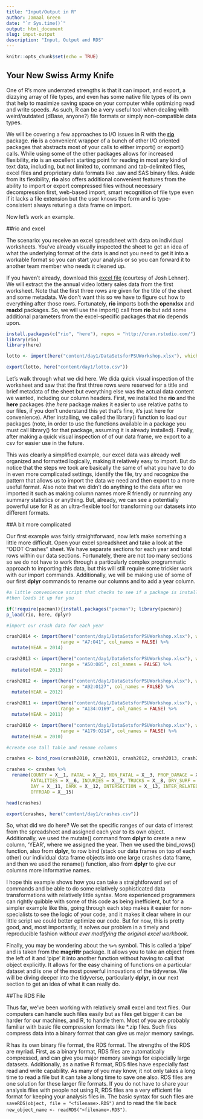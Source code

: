 ```yaml
---
title: "Input/Output in R"
author: Jamaal Green
date: "`r Sys.time()`"
output: html_document
slug: input-output
description: "Input, Output and RDS"
---
```


```r
knitr::opts_chunk$set(echo = TRUE)
```

## Your New Swiss Army Knife

One of R's more underrated strengths is that it can import, and export, a dizzying array of file types, and even has some native file types of its own that help to maximize saving space on your computer while optimizing read and write speeds. As such, R can be a very useful tool when dealing with weird/outdated (dBase, anyone?) file formats or simply non-compatible data types.

We will be covering a few approaches to I/O issues in R with the [**rio**](https://cran.r-project.org/web/packages/rio/vignettes/rio.html) package. **rio** is a convenient wrapper of a bunch of other I/O oriented packages that abstracts most of your calls to either import() or export() calls. While using some of the other packages allows for increased flexibility, **rio** is an excellent starting point for reading in most any kind of text data, including, but not limited to, command and tab-delimited files, excel files and proprietary data formats like .sav and SAS binary files. Aside from its flexibility, **rio** also offers additional convenient features from the ability to import or export compressed files without necessary decompression first, web-based import, smart recognition of file type even if it lacks a file extension but the user knows the form and is type-consistent always returing a data frame on import. 

Now let's work an example.

##rio and excel

The scenario: you receive an excel spreadsheet with data on individual worksheets. You've already visually inspected the sheet to get an idea of what the underlying format of the data is and not you need to get it into a workable format so you can start your analysis or so you can forward it to another team member who needs it cleaned up. 

If you haven't already, download this [excel file](DataSetsforPSUWorkshop.xlsx) (courtesy of Josh Lehner). We will extract the the annual video lottery sales data from the first worksheet. Note that the first three rows are given for the title of the sheet and some metadata. We don't want this so we have to figure out how to everything after those rows. Fortunately, **rio** imports both the **openxlsx** and **readxl** packages. So, we will use the import() call from **rio** but add some additional parameters from the excel-specific packages that **rio** depends upon.

```r

install.packages(c("rio", "here"), repos = "http://cran.rstudio.com/")
library(rio)
library(here)

lotto <- import(here("content/day1/DataSetsforPSUWorkshop.xlsx"), which = 1, skip = 3)

export(lotto, here("content/day1/lotto.csv"))


```

Let's walk through what we did here. We dida quick visual inspection of the worksheet and saw that the first thtree rows were reserved for a title and brief metadata of the sheet but everything else was the actual data content we wanted, including our column headers. First, we installed the **rio** and the **here** packages (the *here* package makes it easier to use relative paths to our files, if you don't understand this yet that's fine, it's just here for convenience). After installing, we called the library() function to load our packages (note, in order to use the functions available in a package you must call library() for that package, assuming it is already installed). Finally, after making a quick visual inspection of of our data frame, we export to a csv for easier use in the future. 

This was clearly a simplified example, our excel data was already well organized and formatted logically, making it relatively easy to import. But do notice that the steps we took are basically the same of what you have to do in even more complicated settings, identify the file, try and recognize the pattern that allows us to import the data we need and then export to a more useful format. Also note that we didn't do anything to the data after we imported it such as making column names more R friendly or runnning any summary statistics or anything. But, already, we can see a potentially powerful use for R as an ultra-flexible tool for transforming our datasets into different formats.

##A bit more complicated

Our first example was fairly straightforward, now let's make something a little more difficult. Open your excel spreadsheet and take a look at the "ODOT Crashes" sheet. We have separate sections for each year and total rows within our data sections. Fortunately, there are not too many sections so we do not have to work through a particularly complex programmatic approach to importing this data, but this will still require some trickier work with our import commands. Additionally, we will be making use of some of our first **dplyr** commands to rename our columns and to add a year column.

```r

#a little convenience script that checks to see if a package is installed and
#then loads it up for you

if(!require(pacman)){install.packages("pacman"); library(pacman)}
p_load(rio, here, dplyr)

#import our crash data for each year

crash2014 <- import(here("content/day1/DataSetsforPSUWorkshop.xlsx"), which = 4, 
                    range = "A7:O41", col_names = FALSE) %>% 
  mutate(YEAR = 2014)

crash2013 <- import(here("content/day1/DataSetsforPSUWorkshop.xlsx"), which = 4, 
                    range = "A50:O85", col_names = FALSE) %>% 
  mutate(YEAR = 2013)

crash2012 <- import(here("content/day1/DataSetsforPSUWorkshop.xlsx"), which = 4, 
                    range = "A92:O127", col_names = FALSE) %>% 
  mutate(YEAR = 2012)

crash2011 <- import(here("content/day1/DataSetsforPSUWorkshop.xlsx"), which = 4, 
                    range = "A134:O169", col_names = FALSE) %>% 
  mutate(YEAR = 2011)

crash2010 <- import(here("content/day1/DataSetsforPSUWorkshop.xlsx"), which = 4, 
                    range = "A179:O214", col_names = FALSE) %>% 
  mutate(YEAR = 2010)

#create one tall table and rename columns

crashes <- bind_rows(crash2010, crash2011, crash2012, crash2013, crash2014)

crashes <- crashes %>% 
  rename(COUNTY = X__1, FATAL = X__2, NON_FATAL = X__3, PROP_DAMAGE = X__4, TOT_CRASH = X__5,
         FATALITIES = X__6, INJURIES = X__7, TRUCKS = X__8, DRY_SURF = X__9, WET_SURF = X__10,
         DAY = X__11, DARK = X__12, INTERSECTION = X__13, INTER_RELATED = X__14,
         OFFROAD = X__15)

head(crashes)

export(crashes, here("content/day1/crashes.csv"))

```

So, what did we do here? We set the specific ranges of our data of interest from the spreadsheet and assigned each year to its own object. Additionally, we used the mutate() command from **dplyr** to create a new column, 'YEAR', where we assigned the year. Then we used the bind_rows() function, also from **dplyr**, to row bind (stack our data frames on top of each other) our individual data frame objects into one large crashes data frame, and then we used the rename() function, also from **dplyr** to give our columns more informative names.

I hope this example shows how you can take a straightforward set of commands and be able to do some relatively sophisticated data transformations with relatively little syntax. More experienced programmers can rightly quibble with some of this code as being inefficient, but for a simpler example like this, going through each step makes it easier for non-specialists to see the logic of your code, and it makes it clear where in our little script we could better optimize our code. But for now, this is pretty good, and, most importantly, it solves our problem in a timely and reproducible fashion *without ever modifying the original excel workbook*.

Finally, you may be wondering about the `%>%` symbol. This is called a 'pipe' and is taken from the **magrittr** package. It allows you to take an object from the left of it and 'pipe' it into another function without having to call that object explicitly. It allows for the easy chaining of functions on a particular dataset and is one of the most powerful innovations of the tidyverse. We will be diving deeper into the tidyverse, particularly **dplyr**, in our next section to get an idea of what it can really do. 

##The RDS File

Thus far, we've been working with relatively small excel and text files. Our computers can handle such files easily but as files get bigger it can be harder for our machines, and R, to handle them. Most of you are probably familiar with basic file compression formats like *.zip files. Such files compress data into a binary format that can give us major memory savings.

R has its own binary file format, the RDS format. The strengths of the RDS are myriad. First, as a binary format, RDS files are automatically compressed, and can give you major memory savings for especially large datasets. Additionally, as a native R format, RDS files have especially fast read and write capability. As many of you may know, it not only takes a long time to read a file but it can take a long time to save one also. RDS files are one solution for these larger file formats. If you do not have to share your analysis files with people not using R, RDS files are a very efficient file format for keeping your analysis files in. The basic syntax for such files are `saveRDS(object, file = "<filename>.RDS")` and to read the file back `new_object_name <- readRDS("<filename>.RDS")`.